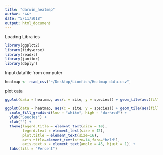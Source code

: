 ```yaml
---
title: "darwin_heatmap"
author: "GG"
date: "5/11/2018"
output: html_document
---
```

Loading Libraries
```r
library(ggplot2)
library(tidyverse)
library(readxl)
library(janitor)
library(dbplyr)
```

Input datafile from computer
```r
heatmap <- read_csv("~/Desktop/Lionfish/Heatmap data.csv")
```

plot data

```r
ggplot(data = heatmap, aes(x = site, y = species)) + geom_tile(aes(fill = mean))
```

```r
ggplot(data = heatmap, aes(x = site, y = species)) + geom_tile(aes(fill = mean), color = "white") +
  scale_fill_gradient(low = "white", high = "darkred") +
  ylab("Species") +
  xlab("") +  
  theme(legend.title = element_text(size = 10),
        legend.text = element_text(size = 12),
        plot.title = element_text(size=16),
        axis.title=element_text(size=14,face="bold"),
        axis.text.x = element_text(angle = 45, hjust = 1)) +
  labs(fill = "Percent")
```






